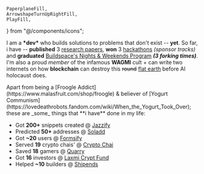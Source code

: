 	PaperplaneFill,
	ArrowshapeTurnUpRightFill,
	PlayFill,
} from "@/components/icons";

<Para /> I am a **\*dev\*** who builds solutions to problems that don't exist -- **yet**. So far, i have -- **published** 3 <Hoverable navtext="caution -- nerdy stuff ahead">[research papers<Internal />](/research)</Hoverable>, **won** 3 <Hoverable navtext="tbh, i go for free food">[hackathons<Internal/>](/hackathons)</Hoverable> *(sponsor tracks)* and **graduated** <Hoverable navtext="my fav cult">[Buildspace's Nights & Weekends Program<Internal/>](/buildspace)</Hoverable> ***(3 forking times)***. <Hide> I'm also a proud _member_ of the infamous **WAGMI** cult + can write two internets on how **blockchain** can destroy this <Strike>round</Strike> <Hoverable navtext="earth is flat, period">[flat earth<External />](https://en.wikipedia.org/wiki/Flat_Earth)</Hoverable> before AI holocaust does. </Hide>

<div className="space-y-3">
Apart from being a <Hoverable navtext="i plead guilty">[Froogle Addict<External />](https://www.malasfruit.com/shop/froogle)</Hoverable> & believer of <Hoverable navtext="if you hate yogurt, we can't be friends -- sorry">[Yogurt Communism<External />](https://lovedeathrobots.fandom.com/wiki/When_the_Yogurt_Took_Over)</Hoverable>; these are _some_ things that **i have** done in my life: 

-   Got **200+** snippets created @ <Hoverable navtext="jazzify.in">[Jazzify<Gtfol />](https://jazzify.in/)</Hoverable>
-   Predicted **50+** addresses @ <Hoverable navtext="soladd.vercel.app">[Soladd<Gtfol />](https://soladd.vercel.app/)</Hoverable>
-   Got **~20** users @ <Hoverable navtext="formsify.vercel.app">[Formsify<Gtfol />](https://formsify.vercel.app/)</Hoverable>
-   Served **19** crypto chais' @ <Hoverable navtext="crypto-chai.vercel.app">[Crypto Chai<Gtfol />](https://crypto-chai.vercel.app/)</Hoverable>
-   Saved **18** gamers @ <Hoverable navtext="quarry.vercel.app">[Quarry<Gtfol />](https://quarry.vercel.app/)</Hoverable>
-   Got **16** investors @ <Hoverable navtext="laxmi-crypt-fund.vercel.app">[Laxmi Crypt Fund<Gtfol />](https://laxmi-crypt-fund.vercel.app/)</Hoverable>
-   Helped **~10** builders @ <Hoverable navtext="shipends.vercel.app">[Shipends<Gtfol />](https://shipends.vercel.app/)</Hoverable>
</div>

